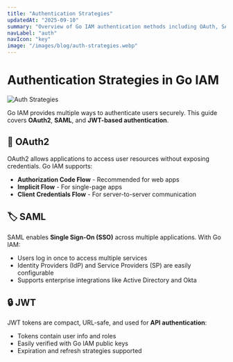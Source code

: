 ```yaml
---
title: "Authentication Strategies"
updatedAt: "2025-09-10"
summary: "Overview of Go IAM authentication methods including OAuth, SAML, and JWT."
navLabel: "auth"
navIcon: "key"
image: "/images/blog/auth-strategies.webp"
---
```


# Authentication Strategies in Go IAM

![Auth Strategies](/images/blog/auth-strategies.webp)

Go IAM provides multiple ways to authenticate users securely. This guide covers **OAuth2**, **SAML**, and **JWT-based authentication**.

## 🔑 OAuth2

OAuth2 allows applications to access user resources without exposing credentials. Go IAM supports:

- **Authorization Code Flow** - Recommended for web apps
- **Implicit Flow** - For single-page apps
- **Client Credentials Flow** - For server-to-server communication

## 🏷️ SAML

SAML enables **Single Sign-On (SSO)** across multiple applications. With Go IAM:

- Users log in once to access multiple services
- Identity Providers (IdP) and Service Providers (SP) are easily configurable
- Supports enterprise integrations like Active Directory and Okta

## 🔒 JWT

JWT tokens are compact, URL-safe, and used for **API authentication**:

- Tokens contain user info and roles
- Easily verified with Go IAM public keys
- Expiration and refresh strategies supported
